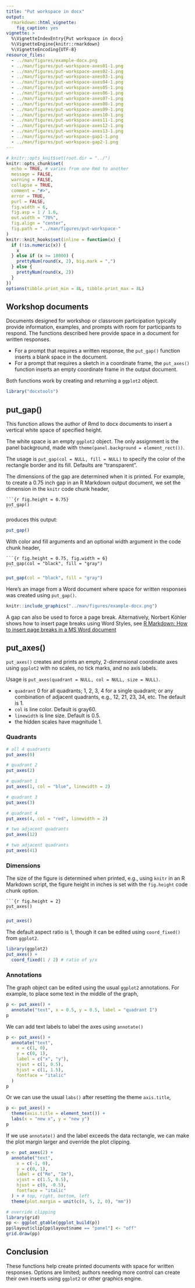 ```yaml
---
title: "Put workspace in docx"
output:
  rmarkdown::html_vignette:
    fig_caption: yes
vignette: >
  %\VignetteIndexEntry{Put workspace in docx}
  %\VignetteEngine{knitr::rmarkdown}
  %\VignetteEncoding{UTF-8}
resource_files:
  - ../man/figures/example-docx.png
  - ../man/figures/put-workspace-axes01-1.png
  - ../man/figures/put-workspace-axes02-1.png
  - ../man/figures/put-workspace-axes03-1.png
  - ../man/figures/put-workspace-axes04-1.png
  - ../man/figures/put-workspace-axes05-1.png
  - ../man/figures/put-workspace-axes06-1.png
  - ../man/figures/put-workspace-axes07-1.png
  - ../man/figures/put-workspace-axes08-1.png
  - ../man/figures/put-workspace-axes09-1.png
  - ../man/figures/put-workspace-axes10-1.png
  - ../man/figures/put-workspace-axes11-1.png
  - ../man/figures/put-workspace-axes12-1.png
  - ../man/figures/put-workspace-axes13-1.png
  - ../man/figures/put-workspace-gap1-1.png
  - ../man/figures/put-workspace-gap2-1.png
---
```


```r
# knitr::opts_knit$set(root.dir = "../")
knitr::opts_chunk$set(
  echo = TRUE, # varies from one Rmd to another
  message = FALSE,
  warning = FALSE,
  collapse = TRUE,
  comment = "#>",
  error = TRUE,
  purl = FALSE,
  fig.width = 6,
  fig.asp = 1 / 1.6,
  out.width = "70%",
  fig.align = "center",
  fig.path = "../man/figures/put-workspace-"
)
knitr::knit_hooks$set(inline = function(x) {
  if (!is.numeric(x)) {
    x
  } else if (x >= 10000) {
    prettyNum(round(x, 2), big.mark = ",")
  } else {
    prettyNum(round(x, 2))
  }
})
options(tibble.print_min = 8L, tibble.print_max = 8L)
```




## Workshop documents 

Documents designed for workshop or classroom participation typically provide information, examples, and prompts with room for participants to respond. The functions described here provide space in a document for written responses.    

- For a prompt that requires a written response,  the `put_gap()` function inserts a blank space in the document. 
- For a prompt that requires a sketch in a coordinate frame, the `put_axes()` function inserts an empty coordinate frame in the output document. 

Both functions work by creating and returning a `ggplot2` object. 

```r
library("docxtools")
```





## put_gap()

This function allows the author of Rmd to docx documents to insert a vertical white space of specified height. 

The white space is an empty `ggplot2` object. The only assignment is the panel background, made with `theme(panel.background = element_rect())`. 

The usage is `put_gap(col = NULL, fill = NULL)` to specify the color of the rectangle border and its fill. Defaults are "transparent". 

The dimensions of the gap are determined when it is printed. For example, to create a 0.75 inch gap in an R Markdown output document, we set the dimension in the `knitr` code chunk header,  

<pre class="r"><code>```{r fig.height = 0.75}
put_gap()
<code>```</code></code></pre>

produces this output: 

```r
put_gap()
```
 
With color and fill arguments and an optional width argument in the code chunk header,  

<pre class="r"><code>```{r fig.height = 0.75, fig.width = 6}
put_gap(col = "black", fill = "gray")
<code>```</code></code></pre>

```r
put_gap(col = "black", fill = "gray")
```
 
Here's an image from a Word document where space for written responses was created using `put_gap()`.

```r
knitr::include_graphics("../man/figures/example-docx.png")
```

A gap can also be used to force a page break. Alternatively, Norbert K&ouml;hler shows how to insert page breaks using Word Styles, see [R Markdown: How to insert page breaks in a MS Word document](https://datascienceplus.com/r-markdown-how-to-insert-page-breaks-in-a-ms-word-document/)





## put_axes()

`put_axes()` creates and prints an empty, 2-dimensional coordinate axes using `ggplot2` with no scales, no tick marks, and no axis labels. 

Usage is `put_axes(quadrant = NULL, col = NULL, size = NULL)`. 

- `quadrant` 0 for all quadrants; 1, 2, 3, 4 for a single quadrant; or any combination of adjacent quadrants, e.g., 12, 21, 23, 34, etc. The default is 1. 
- `col` is line color. Default is gray60. 
- `linewidth` is line size. Default is 0.5. 
- the hidden scales have magnitude 1. 

### Quadrants 

```r
# all 4 quadrants
put_axes(0)
```

```r
# quadrant 2
put_axes(2)
```

```r
# quadrant 1
put_axes(1, col = "blue", linewidth = 2)
```

```r
# quadrant 3
put_axes(3)
```

```r
# quadrant 4
put_axes(4, col = "red", linewidth = 2)
```

```r
# two adjacent quadrants
put_axes(12)
```

```r
# two adjacent quadrants
put_axes(41)
```






### Dimensions

The size of the figure is determined when printed, e.g., using `knitr`
in an R Markdown script, the figure height in inches is set with the
`fig.height` code chunk option. 

<pre class="r"><code>```{r fig.height = 2}
put_axes()
<code>```</code></code></pre>

```r
put_axes()
```

The default aspect ratio is 1, though it can be edited using `coord_fixed()` from `ggplot2`. 

```r
library(ggplot2)
put_axes() +
  coord_fixed(1 / 2) # ratio of y/x
```

### Annotations 

The graph object can be edited using the usual `ggplot2` annotations. For example, to place some text in the middle of the graph, 

```r
p <- put_axes() +
  annotate("text", x = 0.5, y = 0.5, label = "quadrant I")
p
```

We can add text labels to label the axes using `annotate()` 

```r
p <- put_axes() +
  annotate("text",
    x = c(1, 0), 
    y = c(0, 1), 
    label = c("x", "y"), 
    vjust = c(1, 0.5), 
    hjust = c(1, 1.5), 
    fontface = "italic"
  )
p
```

Or we can use the usual `labs()` after resetting the theme `axis.title`, 

```r
p <- put_axes() +
  theme(axis.title = element_text()) +
  labs(x = "new x", y = "new y")
p
```

If we use `annotate()` and the label exceeds the data rectangle, we can make the plot margin larger and override the plot clipping. 

```r
p <- put_axes(2) +
  annotate("text",
    x = c(-1, 0),
    y = c(0, 1), 
    label = c("Re", "Im"), 
    vjust = c(1.5, 0.5), 
    hjust = c(0, -0.5), 
    fontface = "italic"
  ) + # top, right, bottom, left
  theme(plot.margin = unit(c(0, 5, 2, 0), "mm"))

# override clipping
library(grid)
pp <- ggplot_gtable(ggplot_build(p))
pp$layout$clip[pp$layout$name == "panel"] <- "off"
grid.draw(pp)
```






## Conclusion 

These functions help create printed documents with space for written responses. Options are limited;  authors needing more control can create their own inserts using `ggplot2` or other graphics engine. 



